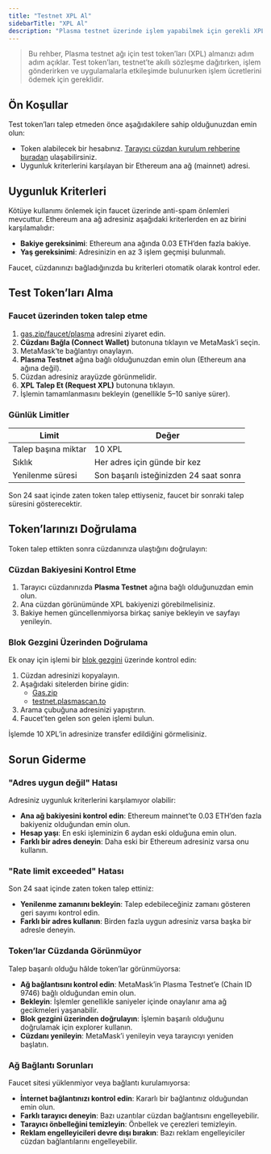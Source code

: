 ```yaml
---
title: "Testnet XPL Al"
sidebarTitle: "XPL Al"
description: "Plasma testnet üzerinde işlem yapabilmek için gerekli XPL test token’larını faucet aracılığıyla nasıl alabileceğinizi öğrenin. Adım adım talep, doğrulama ve sorun giderme rehberi."
---
```



> Bu rehber, Plasma testnet ağı için test token’ları (XPL) almanızı adım adım açıklar. Test token’ları, testnet’te akıllı sözleşme dağıtırken, işlem gönderirken ve uygulamalarla etkileşimde bulunurken işlem ücretlerini ödemek için gereklidir.

## Ön Koşullar

Test token’ları talep etmeden önce aşağıdakilere sahip olduğunuzdan emin olun:

* Token alabilecek bir hesabınız. [Tarayıcı cüzdan kurulum rehberine buradan](../asset-management/browser-wallet-setup) ulaşabilirsiniz.
* Uygunluk kriterlerini karşılayan bir Ethereum ana ağ (mainnet) adresi.

## Uygunluk Kriterleri

Kötüye kullanımı önlemek için faucet üzerinde anti-spam önlemleri mevcuttur. Ethereum ana ağ adresiniz aşağıdaki kriterlerden en az birini karşılamalıdır:

* **Bakiye gereksinimi**: Ethereum ana ağında 0.03 ETH’den fazla bakiye.
* **Yaş gereksinimi**: Adresinizin en az 3 işlem geçmişi bulunmalı.

Faucet, cüzdanınızı bağladığınızda bu kriterleri otomatik olarak kontrol eder.

## Test Token’ları Alma

### Faucet üzerinden token talep etme

1. [gas.zip/faucet/plasma](https://gas.zip/faucet/plasma) adresini ziyaret edin.
2. **Cüzdanı Bağla (Connect Wallet)** butonuna tıklayın ve MetaMask’i seçin.
3. MetaMask’te bağlantıyı onaylayın.
4. **Plasma Testnet** ağına bağlı olduğunuzdan emin olun (Ethereum ana ağına değil).
5. Cüzdan adresiniz arayüzde görünmelidir.
6. **XPL Talep Et (Request XPL)** butonuna tıklayın.
7. İşlemin tamamlanmasını bekleyin (genellikle 5–10 saniye sürer).

### Günlük Limitler

| Limit               | Değer                                        |
| ------------------- | -------------------------------------------- |
| Talep başına miktar | 10 XPL                                       |
| Sıklık              | Her adres için günde bir kez                 |
| Yenilenme süresi    | Son başarılı isteğinizden 24 saat sonra      |

Son 24 saat içinde zaten token talep ettiyseniz, faucet bir sonraki talep süresini gösterecektir.

## Token’larınızı Doğrulama

Token talep ettikten sonra cüzdanınıza ulaştığını doğrulayın:

### Cüzdan Bakiyesini Kontrol Etme

1. Tarayıcı cüzdanınızda **Plasma Testnet** ağına bağlı olduğunuzdan emin olun.
2. Ana cüzdan görünümünde XPL bakiyenizi görebilmelisiniz.
3. Bakiye hemen güncellenmiyorsa birkaç saniye bekleyin ve sayfayı yenileyin.

### Blok Gezgini Üzerinden Doğrulama

Ek onay için işlemi bir [blok gezgini](../../plasma-chain/tools/block-explorers) üzerinde kontrol edin:

1. Cüzdan adresinizi kopyalayın.
2. Aşağıdaki sitelerden birine gidin:
   * [Gas.zip](https://plasma.gas.zip/)
   * [testnet.plasmascan.to](https://testnet.plasmascan.to/)
3. Arama çubuğuna adresinizi yapıştırın.
4. Faucet’ten gelen son gelen işlemi bulun.

İşlemde 10 XPL’in adresinize transfer edildiğini görmelisiniz.

## Sorun Giderme

### "Adres uygun değil" Hatası

Adresiniz uygunluk kriterlerini karşılamıyor olabilir:

* **Ana ağ bakiyesini kontrol edin**: Ethereum mainnet’te 0.03 ETH’den fazla bakiyeniz olduğundan emin olun.
* **Hesap yaşı**: En eski işleminizin 6 aydan eski olduğuna emin olun.
* **Farklı bir adres deneyin**: Daha eski bir Ethereum adresiniz varsa onu kullanın.

### "Rate limit exceeded" Hatası

Son 24 saat içinde zaten token talep ettiniz:

* **Yenilenme zamanını bekleyin**: Talep edebileceğiniz zamanı gösteren geri sayımı kontrol edin.
* **Farklı bir adres kullanın**: Birden fazla uygun adresiniz varsa başka bir adresle deneyin.

### Token’lar Cüzdanda Görünmüyor

Talep başarılı olduğu hâlde token’lar görünmüyorsa:

* **Ağ bağlantısını kontrol edin**: MetaMask’in Plasma Testnet’e (Chain ID 9746) bağlı olduğundan emin olun.
* **Bekleyin**: İşlemler genellikle saniyeler içinde onaylanır ama ağ gecikmeleri yaşanabilir.
* **Blok gezgini üzerinden doğrulayın**: İşlemin başarılı olduğunu doğrulamak için explorer kullanın.
* **Cüzdanı yenileyin**: MetaMask’i yenileyin veya tarayıcıyı yeniden başlatın.

### Ağ Bağlantı Sorunları

Faucet sitesi yüklenmiyor veya bağlantı kurulamıyorsa:

* **İnternet bağlantınızı kontrol edin**: Kararlı bir bağlantınız olduğundan emin olun.
* **Farklı tarayıcı deneyin**: Bazı uzantılar cüzdan bağlantısını engelleyebilir.
* **Tarayıcı önbelleğini temizleyin**: Önbellek ve çerezleri temizleyin.
* **Reklam engelleyicileri devre dışı bırakın**: Bazı reklam engelleyiciler cüzdan bağlantılarını engelleyebilir.
